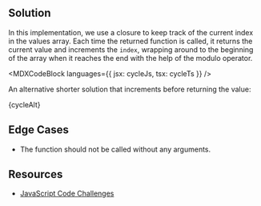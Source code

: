 

## Solution

In this implementation, we use a closure to keep track of the current index in the values array. Each time the returned function is called, it returns the current value and increments the `index`, wrapping around to the beginning of the array when it reaches the end with the help of the modulo operator.

<MDXCodeBlock languages={{ jsx: cycleJs, tsx: cycleTs }} />

An alternative shorter solution that increments before returning the value:

<MDXCodeBlock>{cycleAlt}</MDXCodeBlock>

## Edge Cases

- The function should not be called without any arguments.

## Resources

- [JavaScript Code Challenges](https://jscodechallenges.vercel.app/challenges/functions#11-design-a-function-with-cycle-functionality-for-given-list-of-inputs-where-cycle-function-accepts-list-of-values-to-be-cycled-upon)
